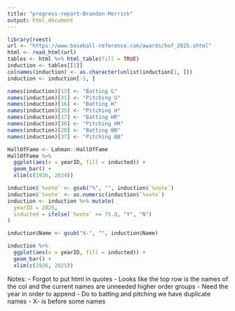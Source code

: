 ```yaml
---
title: "progress-report-Brandon-Merrick"
output: html_document
---
```


```r
library(rvest)
url <- "https://www.baseball-reference.com/awards/hof_2025.shtml"
html <- read_html(url)
tables <- html %>% html_table(fill = TRUE)
induction <- tables[[1]]
colnames(induction) <- as.character(unlist(induction[1, ]))
induction <- induction[-1, ]

names(induction)[13] <- "Batting G"
names(induction)[31] <- "Pitching G"
names(induction)[16] <- "Batting H"
names(induction)[35] <- "Pitching H"
names(induction)[17] <- "Batting HR"
names(induction)[36] <- "Pitching HR"
names(induction)[20] <- "Batting BB"
names(induction)[37] <- "Pitching BB"

HallOfFame <- Lahman::HallOfFame
HallOfFame %>% 
  ggplot(aes(x = yearID, fill = inducted)) +
  geom_bar() +
  xlim(c(1936, 2024))

induction$`%vote` <- gsub("%", "", induction$`%vote`)
induction$`%vote` <- as.numeric(induction$`%vote`)
induction <- induction %>% mutate(
  yearID = 2025,
  inducted = ifelse(`%vote` >= 75.0, "Y", "N")
)

induction$Name <- gsub("X-", "", induction$Name)

induction %>% 
  ggplot(aes(x = yearID, fill = inducted)) +
  geom_bar() +
  xlim(c(1936, 2025))
```
Notes:
- Forgot to put html in quotes
- Looks like the top row is the names of the col and the current names are unneeded higher order groups
- Need the year in order to append
- Do to batting and pitching we have duplicate names
- X- is before some names
